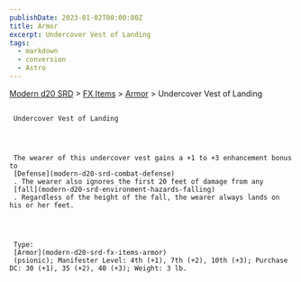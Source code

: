 ```yaml
---
publishDate: 2023-01-02T00:00:00Z
title: Armor
excerpt: Undercover Vest of Landing
tags:
  - markdown
  - conversion
  - Astro
---
```


[Modern d20 SRD](/#modernD20) >
[FX Items](modern-d20-srd-fx-items-index) >
[Armor](modern-d20-srd-fx-items-armor) > Undercover Vest of Landing

##

     Undercover Vest of Landing




     The wearer of this undercover vest gains a +1 to +3 enhancement bonus to
     [Defense](modern-d20-srd-combat-defense)
     . The wearer also ignores the first 20 feet of damage from any
     [fall](modern-d20-srd-environment-hazards-falling)
     . Regardless of the height of the fall, the wearer always lands on his or her feet.




     Type:
     [Armor](modern-d20-srd-fx-items-armor)
     (psionic); Manifester Level: 4th (+1), 7th (+2), 10th (+3); Purchase DC: 30 (+1), 35 (+2), 40 (+3); Weight: 3 lb.
